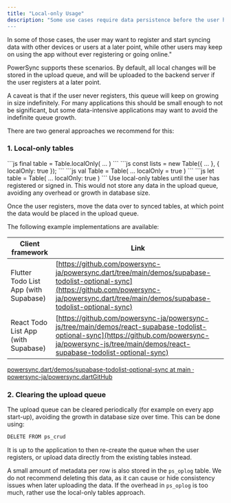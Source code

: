 ```yaml
---
title: "Local-only Usage"
description: "Some use cases require data persistence before the user has registered / signed in. 
---
```


In some of those cases, the user may want to register and start syncing data with other devices or users at a later point, while other users may keep on using the app without ever registering or going online."

PowerSync supports these scenarios. By default, all local changes will be stored in the upload queue, and will be uploaded to the backend server if the user registers at a later point.

A caveat is that if the user never registers, this queue will keep on growing in size indefinitely. For many applications this should be small enough to not be significant, but some data-intensive applications may want to avoid the indefinite queue growth.

There are two general approaches we recommend for this:

### 1\. Local-only tables

<Tabs>
  <Tab title="Flutter">
```js
final table = Table.localOnly(
  ...
)
```
  </Tab>
  <Tab title="javaScript">
```js
const lists = new Table({
  ...
}, {
  localOnly: true
});
```
  </Tab>
    <Tab title="Kotlin">
```js
val Table = Table(
    ...
    localOnly = true
)
```
  </Tab>
    <Tab title="Swift">
```js
let table = Table(
    ...
    localOnly: true
)
```
  </Tab>
</Tabs>
Use local-only tables until the user has registered or signed in. This would not store any data in the upload queue, avoiding any overhead or growth in database size.

Once the user registers, move the data over to synced tables, at which point the data would be placed in the upload queue.

The following example implementations are available:

| Client framework                      | Link                                                                                                                                                                                                     |
| ------------------------------------- | -------------------------------------------------------------------------------------------------------------------------------------------------------------------------------------------------------- |
| Flutter Todo List App (with Supabase) | [https://github.com/powersync-ja/powersync.dart/tree/main/demos/supabase-todolist-optional-sync](https://github.com/powersync-ja/powersync.dart/tree/main/demos/supabase-todolist-optional-sync)         |
| React Todo List App (with Supabase)   | [https://github.com/powersync-ja/powersync-js/tree/main/demos/react-supabase-todolist-optional-sync](https://github.com/powersync-ja/powersync-js/tree/main/demos/react-supabase-todolist-optional-sync) |

[powersync.dart/demos/supabase-todolist-optional-sync at main · powersync-ja/powersync.dartGitHub](https://github.com/powersync-ja/powersync.dart/tree/main/demos/supabase-todolist-optional-sync)

### 2\. Clearing the upload queue

The upload queue can be cleared periodically (for example on every app start-up), avoiding the growth in database size over time. This can be done using:

```bash
DELETE FROM ps_crud
```

It is up to the application to then re-create the queue when the user registers, or upload data directly from the existing tables instead.

A small amount of metadata per row is also stored in the `ps_oplog` table. We do not recommend deleting this data, as it can cause or hide consistency issues when later uploading the data. If the overhead in `ps_oplog` is too much, rather use the local-only tables approach.
